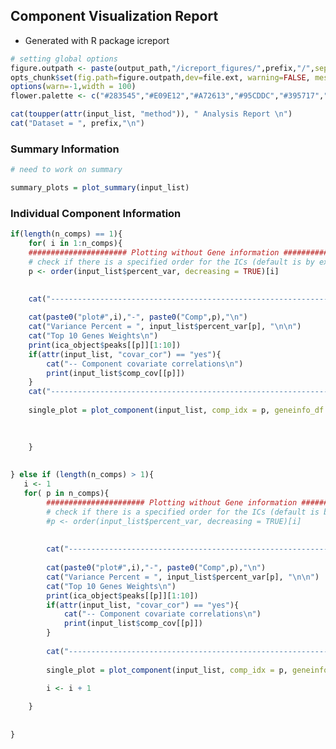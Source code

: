 ## Component Visualization Report 

+ Generated with R package icreport

```r
# setting global options 
figure.outpath <- paste(output_path,"/icreport_figures/",prefix,"/",sep="")
opts_chunk$set(fig.path=figure.outpath,dev=file.ext, warning=FALSE, message=FALSE)
options(warn=-1,width = 100)
flower.palette <- c("#283545","#E09E12","#A72613","#95CDDC","#395717","#3A3B35","#D68931","#442243")
```

```r

cat(toupper(attr(input_list, "method")), " Analysis Report \n")
cat("Dataset = ", prefix,"\n")

```

### Summary Information

```r

# need to work on summary 

summary_plots = plot_summary(input_list)

```



### Individual Component Information

```r
if(length(n_comps) == 1){
    for( i in 1:n_comps){
    ###################### Plotting without Gene information ########################## 
    # check if there is a specified order for the ICs (default is by explained variance)
    p <- order(input_list$percent_var, decreasing = TRUE)[i]
    
    
    cat("------------------------------------------------------------------------------","\n")

    cat(paste0("plot#",i),"-", paste0("Comp",p),"\n")
    cat("Variance Percent = ", input_list$percent_var[p], "\n\n")
    cat("Top 10 Genes Weights\n")
    print(ica_object$peaks[[p]][1:10])
    if(attr(input_list, "covar_cor") == "yes"){
        cat("-- Component covariate correlations\n")
        print(input_list$comp_cov[[p]])
    }
    cat("------------------------------------------------------------------------------","\n")
    
    single_plot = plot_component(input_list, comp_idx = p, geneinfo_df = geneinfo_df)
    

    
    }
    
    
} else if (length(n_comps) > 1){
   i <- 1 
   for( p in n_comps){
        ###################### Plotting without Gene information ########################## 
        # check if there is a specified order for the ICs (default is by explained variance)
        #p <- order(input_list$percent_var, decreasing = TRUE)[i]
        
        
        cat("------------------------------------------------------------------------------","\n")
        
        cat(paste0("plot#",i),"-", paste0("Comp",p),"\n")
        cat("Variance Percent = ", input_list$percent_var[p], "\n\n")
        cat("Top 10 Genes Weights\n")
        print(ica_object$peaks[[p]][1:10])
        if(attr(input_list, "covar_cor") == "yes"){
            cat("-- Component covariate correlations\n")
            print(input_list$comp_cov[[p]])
        }
        
        cat("------------------------------------------------------------------------------","\n")
        
        single_plot = plot_component(input_list, comp_idx = p, geneinfo_df = geneinfo_df)
        
        i <- i + 1

    } 
    
    
}


```


